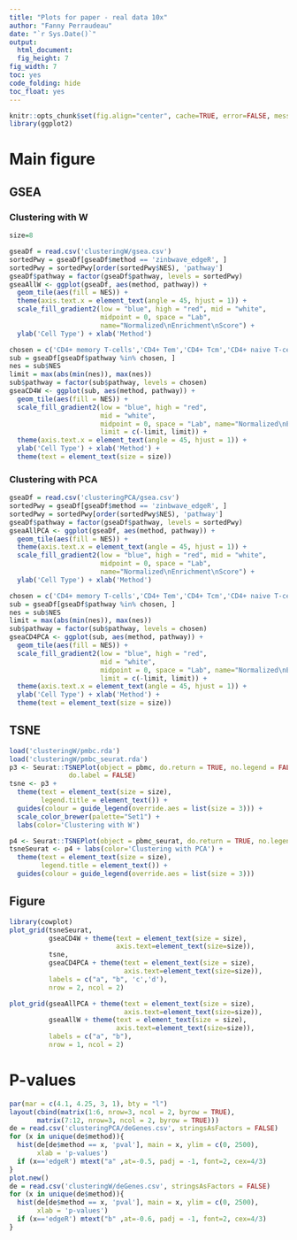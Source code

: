 ```yaml
---
title: "Plots for paper - real data 10x"
author: "Fanny Perraudeau"
date: "`r Sys.Date()`"
output: 
  html_document: 
  fig_height: 7
fig_width: 7
toc: yes
code_folding: hide
toc_float: yes
---
```

  
```r
knitr::opts_chunk$set(fig.align="center", cache=TRUE, error=FALSE, message=FALSE, warning=TRUE)
library(ggplot2)
```

# Main figure

## GSEA 
### Clustering with W

```r
size=8
```

```r
gseaDf = read.csv('clusteringW/gsea.csv')
sortedPwy = gseaDf[gseaDf$method == 'zinbwave_edgeR', ]
sortedPwy = sortedPwy[order(sortedPwy$NES), 'pathway']
gseaDf$pathway = factor(gseaDf$pathway, levels = sortedPwy)
gseaAllW <- ggplot(gseaDf, aes(method, pathway)) +
  geom_tile(aes(fill = NES)) +
  theme(axis.text.x = element_text(angle = 45, hjust = 1)) +
  scale_fill_gradient2(low = "blue", high = "red", mid = "white", 
                       midpoint = 0, space = "Lab", 
                       name="Normalized\nEnrichment\nScore") +
  ylab('Cell Type') + xlab('Method') 
```

```r
chosen = c('CD4+ memory T-cells','CD4+ Tem','CD4+ Tcm','CD4+ naive T-cells')
sub = gseaDf[gseaDf$pathway %in% chosen, ]
nes = sub$NES
limit = max(abs(min(nes)), max(nes))
sub$pathway = factor(sub$pathway, levels = chosen)
gseaCD4W <- ggplot(sub, aes(method, pathway)) +
  geom_tile(aes(fill = NES)) + 
  scale_fill_gradient2(low = "blue", high = "red", 
                       mid = "white", 
                       midpoint = 0, space = "Lab", name="Normalized\nEnrichment\nScore", 
                       limit = c(-limit, limit)) +
  theme(axis.text.x = element_text(angle = 45, hjust = 1)) +
  ylab('Cell Type') + xlab('Method') +
  theme(text = element_text(size = size))
```

### Clustering with PCA

```r
gseaDf = read.csv('clusteringPCA/gsea.csv')
sortedPwy = gseaDf[gseaDf$method == 'zinbwave_edgeR', ]
sortedPwy = sortedPwy[order(sortedPwy$NES), 'pathway']
gseaDf$pathway = factor(gseaDf$pathway, levels = sortedPwy)
gseaAllPCA <- ggplot(gseaDf, aes(method, pathway)) +
  geom_tile(aes(fill = NES)) +
  theme(axis.text.x = element_text(angle = 45, hjust = 1)) +
  scale_fill_gradient2(low = "blue", high = "red", mid = "white", 
                       midpoint = 0, space = "Lab", 
                       name="Normalized\nEnrichment\nScore") +
  ylab('Cell Type') + xlab('Method') 
```

```r
chosen = c('CD4+ memory T-cells','CD4+ Tem','CD4+ Tcm','CD4+ naive T-cells')
sub = gseaDf[gseaDf$pathway %in% chosen, ]
nes = sub$NES
limit = max(abs(min(nes)), max(nes))
sub$pathway = factor(sub$pathway, levels = chosen)
gseaCD4PCA <- ggplot(sub, aes(method, pathway)) +
  geom_tile(aes(fill = NES)) + 
  scale_fill_gradient2(low = "blue", high = "red", 
                       mid = "white", 
                       midpoint = 0, space = "Lab", name="Normalized\nEnrichment\nScore", 
                       limit = c(-limit, limit)) +
  theme(axis.text.x = element_text(angle = 45, hjust = 1)) +
  ylab('Cell Type') + xlab('Method') +
  theme(text = element_text(size = size))
```

## TSNE
```r
load('clusteringW/pmbc.rda')
load('clusteringW/pmbc_seurat.rda')
p3 <- Seurat::TSNEPlot(object = pbmc, do.return = TRUE, no.legend = FALSE,
               do.label = FALSE)
tsne <- p3 + 
  theme(text = element_text(size = size), 
        legend.title = element_text()) +
  guides(colour = guide_legend(override.aes = list(size = 3))) +
  scale_color_brewer(palette="Set1") +
  labs(color='Clustering with W')

p4 <- Seurat::TSNEPlot(object = pbmc_seurat, do.return = TRUE, no.legend = FALSE, do.label = FALSE, pt.size = 0.5)
tsneSeurat <- p4 + labs(color='Clustering with PCA') +
  theme(text = element_text(size = size),
        legend.title = element_text()) +
  guides(colour = guide_legend(override.aes = list(size = 3))) 
```

## Figure
```r
library(cowplot)
plot_grid(tsneSeurat,
          gseaCD4W + theme(text = element_text(size = size),
                           axis.text=element_text(size=size)),
          tsne, 
          gseaCD4PCA + theme(text = element_text(size = size),
                             axis.text=element_text(size=size)),
          labels = c("a", "b", 'c','d'),
          nrow = 2, ncol = 2)
```

```r
plot_grid(gseaAllPCA + theme(text = element_text(size = size),
                             axis.text=element_text(size=size)),
          gseaAllW + theme(text = element_text(size = size),
                           axis.text=element_text(size=size)),
          labels = c("a", "b"),
          nrow = 1, ncol = 2)
```


# P-values
```r
par(mar = c(4.1, 4.25, 3, 1), bty = "l")
layout(cbind(matrix(1:6, nrow=3, ncol = 2, byrow = TRUE),
       matrix(7:12, nrow=3, ncol = 2, byrow = TRUE)))
de = read.csv('clusteringPCA/deGenes.csv', stringsAsFactors = FALSE)
for (x in unique(de$method)){
  hist(de[de$method == x, 'pval'], main = x, ylim = c(0, 2500),
       xlab = 'p-values')
  if (x=='edgeR') mtext("a" ,at=-0.5, padj = -1, font=2, cex=4/3)
}
plot.new()
de = read.csv('clusteringW/deGenes.csv', stringsAsFactors = FALSE)
for (x in unique(de$method)){
  hist(de[de$method == x, 'pval'], main = x, ylim = c(0, 2500),
       xlab = 'p-values')
  if (x=='edgeR') mtext("b" ,at=-0.6, padj = -1, font=2, cex=4/3)
}
```



